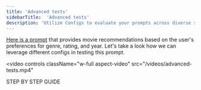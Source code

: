 ```yaml
---
title: 'Advanced tests'
sidebarTitle:  'Advanced tests'
description: 'Utilize Configs to evaluate your prompts across diverse scenarios and observe the outcomes.'
---
```


[Here is a prompt](https://app.langtail.com/playground?shareid=4XLkASmjNA) that provides movie recommendations based on the user's preferences for genre, rating, and year. Let's take a look how we can leverage different configs in testing this prompt.

<video
  controls
  className="w-full aspect-video"
  src="/videos/advanced-tests.mp4"
></video>

STEP BY STEP GUIDE